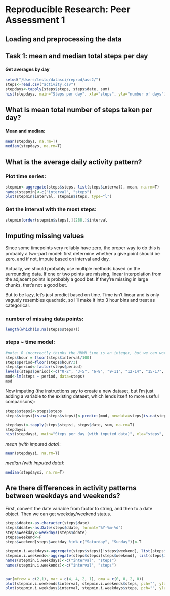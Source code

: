 # Reproducible Research: Peer Assessment 1


## Loading and preprocessing the data
Task 1: mean and median total steps per day
------

#### Get averages by day
```r
setwd("/Users/testo/datasci/reprod/ass2/")
steps<-read.csv("activity.csv")
stepdays<-tapply(steps$steps, steps$date, sum)
hist(stepdays, main="Steps per day", xla="steps", yla="number of days")
```


## What is mean total number of steps taken per day?

#### Mean and median: 
```r
mean(stepdays, na.rm=T)
median(stepdays, na.rm=T)
```


## What is the average daily activity pattern?

### Plot time series:
```r
stepmin<-aggregate(steps$steps, list(steps$interval), mean, na.rm=T)
names(stepmin)<-c("interval", "steps")
plot(stepmin$interval, stepmin$steps, type="l")
```

### Get the interval with the most steps:
```r
stepmin[order(stepmin$steps),][288,]$interval
```

## Imputing missing values

Since some timepoints very reliably have zero, the proper way to do this is probably a two-part model: first determine whether a give point should be zero, and if not, impute based on interval and day. 

Actually, we should probably use multiple methods based on the surrounding data. If one or two points are missing, linear interpolation from the adjacent points is probably a good bet. If they're missing in large chunks, that's not a good bet. 

But to be lazy, let's just predict based on time. Time isn't linear and is only vaguely resembles quadratic, so I'll make it into 3 hour bins and treat as categorical. 

### number of missing data points:

```r
length(which(is.na(steps$steps)))
```

### steps ~ time model:

```r
#note: R incorrectly thinks the HHMM time is an integer, but we can work with that instead of having to convert.
steps$hour = floor(steps$interval/100)
steps$period=floor(steps$hour/3)
steps$period<-factor(steps$period)
levels(steps$period)<-c("0-2", "3-5", "6-8", "9-11", "12-14", "15-17", "18-20", "21-23")
mod<-lm(steps ~ period, data=steps)
mod
```

Now imputing (the instructions say to create a new dataset, but I'm just adding a variable to the existing dataset, which lends itself to more useful comparisons):

```r
steps$stepsi<-steps$steps
steps$stepsi[is.na(steps$steps)]<-predict(mod, newdata=steps[is.na(steps$steps),])
```

```r
stepdaysi<-tapply(steps$stepsi, steps$date, sum, na.rm=T)
stepdaysi
hist(stepdaysi, main="Steps per day (with imputed data)", xla="steps", yla="number of days", col="#ff99ff")
```
*mean (with imputed data)*:
```r
mean(stepdaysi, na.rm=T)
```
*median  (with imputed data)*:
```r
median(stepdaysi, na.rm=T)
```



## Are there differences in activity patterns between weekdays and weekends?

First, convert the date variable from factor to string, and then to a date object. Then we can get weekday/weekend status. 

```r
steps$ddate<-as.character(steps$date)
steps$ddate<-as.Date(steps$ddate, format="%Y-%m-%d")
steps$weekday<-weekdays(steps$ddate)
steps$weekend<-F
steps$weekend[steps$weekday %in% c("Saturday", "Sunday")]<-T

stepmin.i.weekdays<-aggregate(steps$stepsi[!steps$weekend], list(steps$interval[!steps$weekend]), mean, na.rm=T)
stepmin.i.weekends<-aggregate(steps$stepsi[steps$weekend], list(steps$interval[steps$weekend]), mean, na.rm=T)
names(stepmin.i.weekdays)<-c("interval", "steps")
names(stepmin.i.weekends)<-c("interval", "steps")


par(mfrow = c(2,1), mar = c(4, 4, 2, 1), oma = c(0, 0, 2, 0))
plot(stepmin.i.weekends$interval, stepmin.i.weekends$steps, pch="", ylab="Steps", xlab="", main="weekend", type="l", ylim=c(0,220), col="blue")
plot(stepmin.i.weekdays$interval, stepmin.i.weekdays$steps, pch="", ylab="Steps", xlab="", main="weekday", type="l",  ylim=c(0,220), col="darkred")
```
